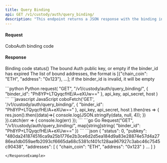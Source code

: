 ```yaml
---
title: Query Binding
api: GET /v1/custody/auth/query_binding/ 
description: "This endpoint returns a JSON response with the binding information for a given binder ID. The endpoint requires authentication and the user must have query permission. The binder ID is passed as a parameter in the GET request."
---
```


#### Request
<ParamField body="binder_id" type="String" required>CoboAuth binding code</ParamField>

#### Response
<ResponseField name="status" type="Int" >Binding code status()</ResponseField>
<ResponseField name="pubkey" type="String" >The bound Auth public key, or empty if the binder_id has expired</ResponseField>
<ResponseField name="addresses" type="Json" >The list of bound addresses, the format is [{"chain_coin": "ETH", "address": "0x123"}, …]; if the binder_id is invalid, it will be empty</ResponseField>


<RequestExample>
```python Python
request(
    "GET",
    "/v1/custody/auth/query_binding/",
    {
        "binder_id": "Ph8YP+LTQyqcfHE/A+eXUw=="
    },
    api_key, api_secret, host
)
```
```javascript JavaScript
coboFetch('GET', '/v1/custody/auth/query_binding/',
        {
            "binder_id": "Ph8YP+LTQyqcfHE/A+eXUw=="
        },
        api_key, api_secret, host
    ).then(res => {
        res.json().then((data)=>{
            console.log(JSON.stringify(data, null, 4));
        })
    }).catch(err => {
        console.log(err)
    });
```
```go Go
Request("GET", "/v1/custody/auth/query_binding/", map[string]string{
    "binder_id": "Ph8YP+LTQyqcfHE/A+eXUw=="
})
```
</RequestExample>

<ResponseExample>
```json
{
  "status": 0,
  "pubkey": "480da241874516ca9a25b1776e2b3ce6d2d5ea184d9a83e28874e57d4a2786ea1db059aefb2093cf6665da68c5381cf401c128aa967927c3abc46c7545c90438",
  "addresses": [
    {
      "chain_coin": "ETH",
      "address": "0x123"
    }
    …
  ]
}

```
</ResponseExample>
